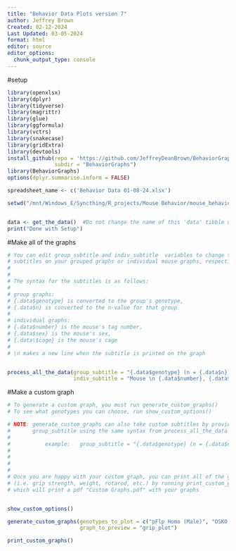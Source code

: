 ```yaml
---
title: "Behavior Data Plots version 7"
author: Jeffrey Brown
Created: 02-12-2024
Last Updated: 03-05-2024
format: html
editor: source
editor_options: 
  chunk_output_type: console
---
```




#setup

```r
library(openxlsx) 
library(dplyr) 
library(tidyverse) 
library(magrittr) 
library(glue) 
library(ggformula) 
library(vctrs) 
library(snakecase) 
library(gridExtra)
library(devtools)
install_github(repo = 'https://github.com/JeffreyDeanBrown/BehaviorGraphs',
               subdir = "BehaviorGraphs")
library(BehaviorGraphs)
options(dplyr.summarise.inform = FALSE)

spreadsheet_name <- c('Behavior Data 01-08-24.xlsx')

setwd("/mnt/Windows_E/Syncthing/R_projects/Mouse Behavior/mouse_behavior_graphs")


data <- get_the_data()  #Do not change the name of this 'data' tibble unless you also change Glue Functions.R
print("Done with Setup")
```




#Make all of the graphs

```r
# You can edit group_subtitle and indiv_subtitle  variables to change the
# subtitles on your grouped graphs or individual mouse graphs, respectively
# 
#
# The syntax for the subtitles is as follows:
#
# group graphs:
# {.data$genotype} is converted to the group's genotype, 
# {.data$n} is converted to the n-value for that group
#
# individual graphs:
# {.data$number} is the mouse's tag number,
# {.data$sex} is the mouse's sex,
# {.data\$cage} is the mouse's cage
# 
# \n makes a new line when the subtitle is printed on the graph


process_all_the_data(group_subtitle = "{.data$genotype} (n = {.data$n})",
                     indiv_subtitle = "Mouse \n {.data$number}, {.data$sex}, {.data$genotype}\n From cage: {.data$cage}")


```

#Make a custom graph

```r
# To generate a custom graph, you must run generate_custom_graphs()
# To see what genotypes you can choose, run show_custom_options()

# NOTE: generate_custom_graphs can also take custom subtitles by providing
#       group_subtitle using the same syntax from process_all_the_data
#
#           example:   group_subtitle = "{.data$genotype} (n = {.data$n})"
# 
#
#
#
# Once you are happy with your custom graph, you can print all of the graphs
# (i.e. grip strength, weight, rotarod, etc.) by running print_custom_graphs()
# which will print a pdf "Custom Graphs.pdf" with your graphs


show_custom_options()

generate_custom_graphs(genotypes_to_plot = c("pFlp Homo (Male)", "OSKO Homo wSOD1M (Female)"),
                       graph_to_preview = "grip_plot")

print_custom_graphs()

```
